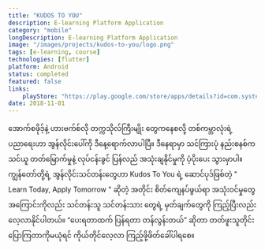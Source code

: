 ```yaml
---
title: "KUDOS TO YOU"
description: E-learning Platform Application
category: "mobile"
longDescription: E-learning Platform Application
image: "/images/projects/kudos-to-you/logo.png"
tags: [e-learning, course]
technologies: [flutter]
platform: Android
status: completed
featured: false
links:
    playStore: "https://play.google.com/store/apps/details?id=com.systematic.kudos"
date: 2018-11-01
---
```



အောက်စဖိုဒ့်နဲ့ ဟားဗက်စ်လို တက္ကသိုလ်ကြီးမျိုး တွေကနေစလို့ တစ်ကမ္ဘာလုံးရဲ့ ပညာရေးဟာ အွန်လိုင်းပေါ်ကို ဒီနေ့ရောက်လာပါပြီ။ ဒီနေရာမှာ သင်ကြားပုံ နည်းစနစ်က သင်ယူ တတ်မြောက်မှုနဲ့ လုပ်ငန်းခွင် ပြန်လည် အသုံးချနိုင်မှုကို ပံ့ပိုးပေး သွားမှာပါ။ ကျွန်တော်တို့ရဲ့ အွန်လိုင်းသင်တန်းတွေဟာ Kudos To You ရဲ့ ဆောင်ပုဒ်ဖြစ်တဲ့ " Learn Today, Apply Tomorrow " ဆိုတဲ့ အတိုင်း စိတ်ကျေနပ်ဖွယ်ရာ အသုံးဝင်မှုတွေ အကြောင်းကိုလည်း သင်တန်းသူ သင်တန်းသား တွေရဲ့ မှတ်ချက်တွေကို ကြည့်ပြီးလည်း လေ့လာနိုင်ပါတယ်။ “ပေးရတာထက် ပြန်ရတာ တန်လွန်းတယ်” ဆိုတာ တတ်ဖူးသူတိုင်း ပြောကြတာကိုမယုံရင် ကိုယ်တိုင်လေ့လာ ကြည့်ဖို့ဖိတ်ခေါ်ပါရစေ။
